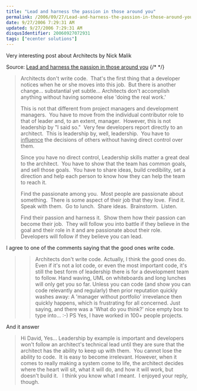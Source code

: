 ```yaml
---
title: "Lead and harness the passion in those around you"
permalink: /2006/09/27/Lead-and-harness-the-passion-in-those-around-you/
date: 9/27/2006 7:29:31 AM
updated: 9/27/2006 7:29:31 AM
disqusIdentifier: 20060927072931
tags: ["ecenter solutions"]
---
```

Very interesting post about Architects by Nick Malik 

Source: [Lead and harness the passion in those around you](http://blogs.msdn.com/nickmalik/archive/2006/09/22/766294.aspx) 
{/* <!-- more --> */}

> Architects don't write code.  That's the first thing that a developer notices when he or she moves into this job.  But there is another change... substantial yet subtle... Architects don't accomplish anything without having someone else 'doing the real work.'
> 
> This is not that different from project managers and development managers.  You have to move from the individual contributor role to that of leader and, to an extent, manager.  However, this is not leadership by "I said so."  Very few developers report directly to an architect.  This is leadership by, well, leadership.  You have to <u>influence</u> the decisions of others without having direct control over them.
> 
> Since you have no direct control, Leadership skills matter a great deal to the architect.  You have to show that the team has common goals, and sell those goals.  You have to share ideas, build credibility, set a direction and help each person to know how they can help the team to reach it.
> 
> Find the passionate among you.  Most people are passionate about something.  There is some aspect of their job that they love.  Find it.  Speak with them.  Go to lunch.  Share ideas.  Brainstorm.  Listen.
> 
> Find their passion and harness it.  Show them how their passion can become their job.  They will follow you into battle if they believe in the goal and their role in it and are passionate about their role.  Developers will follow if they believe you can lead. 

I agree to one of the comments saying that the good ones write code. 

> > Architects don't write code.
> Actually, I think the good ones do.
> Even if it's not a lot code, or even the most important code, it's still the best form of leadership there is for a development team to follow.
> Hand waving, UML on whiteboards and long lunches will only get you so far. Unless you can code (and show you can code relevantly and regularly) then prior reputation quickly washes away: A 'manager without portfolio' irrevelance then quickly happens, which is frustrating for all concerned.
> Just saying, and there was a 'What do you think?' nice empty box to type into... :-)
> PS Yes, I have worked in 100+ people projects.

And it answer 

> Hi David,
> Yes... Leadership by example is important and developers won't follow an architect's technical lead until they are sure that the architect has the ability to keep up with them.  You cannot lose the ability to code.  It is easy to become irrelevant.
> However, when it comes to really making a system come to life, the architect decides where the heart will sit, what it will do, and how it will work, but doesn't build it.  
> I think you know what I meant.  I enjoyed your reply, though. 
